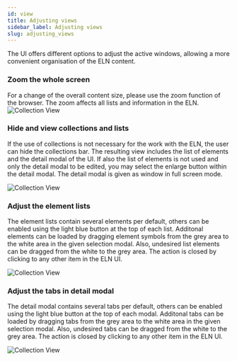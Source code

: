 ```yaml
---
id: view
title: Adjusting views
sidebar_label: Adjusting views
slug: adjusting_views
---
```


The UI offers different options to adjust the active windows, allowing a more convenient organisation of the ELN content.  

### Zoom the whole screen
For a change of the overall content size, please use the zoom function of the browser. The zoom affects all lists and information in the ELN.
![Collection View](/img/zoom.gif) 

### Hide and view collections and lists
If the use of collections is not necessary for the work with the ELN, the user can hide the collections bar. The resulting view includes the list of elements and the detail modal of the UI. If also the list of elements is not used and only the detail modal to be edited, you may select the enlarge button within the detail modal. The detail modal is given as window in full screen mode. 

![Collection View](/img/adjust_collections.gif)     


### Adjust the element lists
The element lists contain several elements per default, others can be enabled using the light blue button at the top of each list. Additonal elements can be loaded by dragging element symbols from the grey area to the white area in the given selection modal. Also, undesired list elements can be dragged from the white to the grey area. The action is closed by clicking to any other item in the ELN UI. 

![Collection View](/img/adjust_lists.gif) 

### Adjust the tabs in detail modal
The detail modal contains several tabs per default, others can be enabled using the light blue button at the top of each modal. Additonal tabs can be loaded by dragging tabs from the grey area to the white area in the given selection modal. Also, undesired tabs can be dragged from the white to the grey area. The action is closed by clicking to any other item in the ELN UI.

![Collection View](/img/adjust_modal.gif)         
